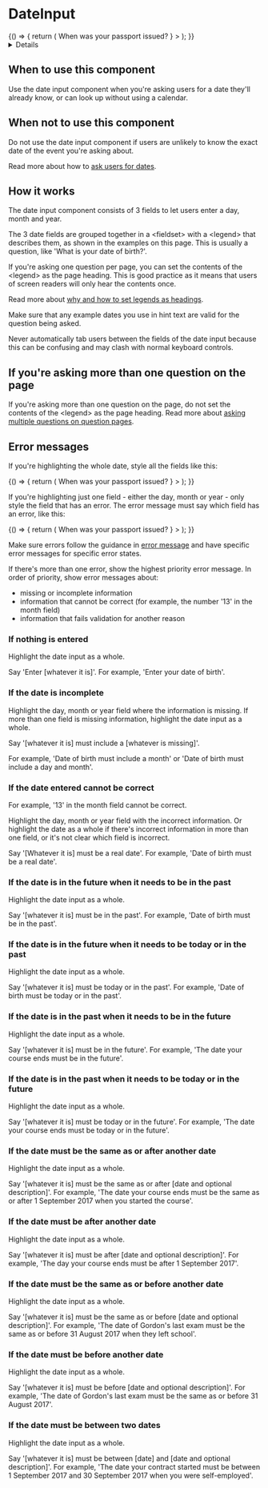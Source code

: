 <!-- Global imports -->


<!-- Local imports -->


<Meta id='D-DateInput' title='DateInput' component={DateInput} />

# DateInput

<Canvas withToolbar>
  <Story name='DateInput'>
    {() => {
      return (
        <FormGroup
          id='dateinput'
          hint='For example, 27 3 2007'
          label={
            <h1 className='govuk-heading-l'>When was your passport issued?</h1>
          }
        >
          <DateInput id='dateinput' name='dateinput' />
        </FormGroup>
      );
    }}
  </Story>
</Canvas>

<Details summary='Properties' className='no-indent'>
  <ArgsTable of={DateInput} />
</Details>

## When to use this component

Use the date input component when you're asking users for a date they'll already know, or can look up without using a calendar.

## When not to use this component

Do not use the date input component if users are unlikely to know the exact date of the event you're asking about.

Read more about how to [ask users for dates].

## How it works

The date input component consists of 3 fields to let users enter a day, month and year.

The 3 date fields are grouped together in a <fieldset\> with a <legend\> that describes them, as shown in the examples on this page. This is usually a question, like 'What is your date of birth?'.

If you're asking one question per page, you can set the contents of the <legend\> as the page heading. This is good practice as it means that users of screen readers will only hear the contents once.

Read more about [why and how to set legends as headings].

Make sure that any example dates you use in hint text are valid for the question being asked.

Never automatically tab users between the fields of the date input because this can be confusing and may clash with normal keyboard controls.

## If you're asking more than one question on the page

If you're asking more than one question on the page, do not set the contents of the <legend\> as the page heading. Read more about [asking multiple questions on question pages].

<Canvas>
  <Story name='Standard'>
    <FormGroup
      id='standard'
      label='When was your passport issued?'
      hint='For example, 27 3 2007'
    >
      <DateInput id='standard' name='standard' />
    </FormGroup>
  </Story>
</Canvas>

## Error messages

If you're highlighting the whole date, style all the fields like this:

<Canvas >
  <Story name='DateInputError'>
    {() => {
      return (
        <FormGroup
          id='dateinput'
          hint='For example, 27 3 2007'
          error='The date your passport was issued must be in the past'
          label={
            <h1 className='govuk-heading-l'>When was your passport issued?</h1>
          }
        >
          <DateInput id='dateinput' name='dateinput' day={6} month={3} year={2076} error={{"year" : true, "month" : true, "day" : true}} />
        </FormGroup>
      );
    }}
  </Story>
</Canvas>

If you're highlighting just one field - either the day, month or year - only style the field that has an error. The error message must say which field has an error, like this:

<Canvas >
  <Story name='DateInputMissingYear'>
    {() => {
      return (
        <FormGroup
          id='dateinput'
          hint='For example, 27 3 2007'
          error='The date your passport was issued must include a year'
          label={
            <h1 className='govuk-heading-l'>When was your passport issued?</h1>
          }
        >
          <DateInput id='dateinput' name='dateinput' day={6} month={3} error={{"year" : true}} />
        </FormGroup>
      );
    }}
  </Story>
</Canvas>

Make sure errors follow the guidance in [error message] and have specific error messages for specific error states.

If there's more than one error, show the highest priority error message. In order of priority, show error messages about:

- missing or incomplete information
- information that cannot be correct (for example, the number '13' in the month field)
- information that fails validation for another reason

### If nothing is entered
Highlight the date input as a whole.

Say 'Enter [whatever it is]'. For example, 'Enter your date of birth'.

### If the date is incomplete
Highlight the day, month or year field where the information is missing. If more than one field is missing information, highlight the date input as a whole.

Say '[whatever it is] must include a [whatever is missing]'.

For example, 'Date of birth must include a month' or 'Date of birth must include a day and month'.

### If the date entered cannot be correct
For example, '13' in the month field cannot be correct.

Highlight the day, month or year field with the incorrect information. Or highlight the date as a whole if there's incorrect information in more than one field, or it's not clear which field is incorrect.

Say '[Whatever it is] must be a real date'. For example, 'Date of birth must be a real date'.

### If the date is in the future when it needs to be in the past
Highlight the date input as a whole.

Say '[whatever it is] must be in the past'. For example, 'Date of birth must be in the past'.

### If the date is in the future when it needs to be today or in the past
Highlight the date input as a whole.

Say '[whatever it is] must be today or in the past'. For example, 'Date of birth must be today or in the past'.

### If the date is in the past when it needs to be in the future
Highlight the date input as a whole.

Say '[whatever it is] must be in the future'. For example, 'The date your course ends must be in the future'.

### If the date is in the past when it needs to be today or in the future
Highlight the date input as a whole.

Say '[whatever it is] must be today or in the future'. For example, 'The date your course ends must be today or in the future'.

### If the date must be the same as or after another date
Highlight the date input as a whole.

Say '[whatever it is] must be the same as or after [date and optional description]'. For example, 'The date your course ends must be the same as or after 1 September 2017 when you started the course'.

### If the date must be after another date
Highlight the date input as a whole.

Say '[whatever it is] must be after [date and optional description]'. For example, 'The day your course ends must be after 1 September 2017'.

### If the date must be the same as or before another date
Highlight the date input as a whole.

Say '[whatever it is] must be the same as or before [date and optional description]'. For example, 'The date of Gordon's last exam must be the same as or before 31 August 2017 when they left school'.

### If the date must be before another date
Highlight the date input as a whole.

Say '[whatever it is] must be before [date and optional description]'. For example, 'The date of Gordon's last exam must be the same as or before 31 August 2017'.

### If the date must be between two dates
Highlight the date input as a whole.

Say '[whatever it is] must be between [date] and [date and optional description]'. For example, 'The date your contract started must be between 1 September 2017 and 30 September 2017 when you were self-employed'.

[ask users for dates]: https://design-system.service.gov.uk/patterns/dates/
[why and how to set legends as headings]: https://design-system.service.gov.uk/get-started/labels-legends-headings/
[asking multiple questions on question pages]: https://design-system.service.gov.uk/patterns/question-pages/#asking-multiple-questions-on-a-page
[error message]: https://design-system.service.gov.uk/components/error-message/
